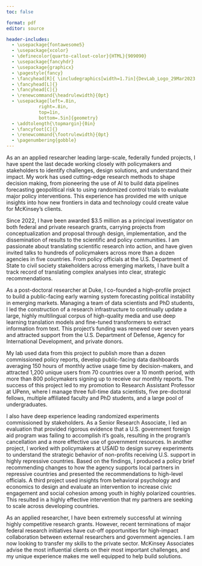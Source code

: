 ```yaml
---
toc: false

format: pdf
editor: source

header-includes:
  - \usepackage{fontawesome5}
  - \usepackage{xcolor}
  - \definecolor{quarto-callout-color}{HTML}{909090}
  - \usepackage{fancyhdr}
  - \usepackage{graphicx}
  - \pagestyle{fancy}
  - \fancyhead[R]{ \includegraphics[width=1.7in]{DevLab_Logo_29Mar2023.png}}
  - \fancyhead[L]{}
  - \fancyhead[C]{}
  - \renewcommand{\headrulewidth}{0pt}
  - \usepackage[left=.8in,
            right=.8in,
            top=1in,
            bottom=.5in]{geometry} 
  - \addtolength{\topmargin}{0in}
  - \fancyfoot[C]{}
  - \renewcommand{\footrulewidth}{0pt}
  - \pagenumbering{gobble}
---
```



\begin{flushleft}
\href{jrspringman.github.io}{Jeremy Springman, PhD}\\
Director of Research, PDRI-DevLab\\
Research Assistant Professor, University of Pennsylvania\\
\end{flushleft}

As an an applied researcher leading large-scale, federally funded projects, I have spent the last decade working closely with policymakers and stakeholders to identify challenges, design solutions, and understand their impact. My work has used cutting-edge research methods to shape decision making, from pioneering the use of AI to build data pipelines forecasting geopolitical risk to using randomized control trials to evaluate major policy interventions. This experience has provided me with unique insights into how new frontiers in data and technology could create value for McKinsey's clients. 

Since 2022, I have been awarded \$3.5 million as a principal investigator on both federal and private research grants, carrying projects from conceptualization and proposal through design, implementation, and the dissemination of results to the scientific and policy communities. I am passionate about translating scientific research into action, and have given invited talks to hundreds of policymakers across more than a dozen agencies in five countries. From policy officials at the U.S. Department of State to civil society stakeholders across emerging markets, I have built a track record of translating complex analyses into clear, strategic recommendations. 

As a post-doctoral researcher at Duke, I co-founded a high-profile project to build a public-facing early warning system forecasting political instability in emerging markets. Managing a team of data scientists and PhD students, I led the construction of a research infrastructure to continually update a large, highly multilingual corpus of high-quality media and use deep learning translation models and fine-tuned transformers to extract information from text. This project's funding was renewed over seven years and attracted support from the U.S. Department of Defense, Agency for International Development, and private donors.

My lab used data from this project to publish more than a dozen commissioned policy reports, develop public-facing data dashboards averaging 150 hours of monthly active usage time by decision-makers, and attracted 1,200 unique users from 70 countries over a 10 month period, with more than 800 policymakers signing up to receive our monthly reports. The success of this project led to my promotion to Research Assistant Professor at UPenn, where I manage three full-time data scientists, five pre-doctoral fellows, multiple affiliated faculty and PhD students, and a large pool of undergraduates. 

I also have deep experience leading randomized experiments commissioned by stakeholders. As a Senior Research Associate, I led an evaluation that provided rigorous evidence that a U.S. government foreign aid program was failing to accomplish it's goals, resulting in the program's cancellation and a more effective use of government resources. In another project, I worked with policymakers at USAID to design survey experiments to understand the strategic behavior of non-profits receiving U.S. support in highly repressive countries. Based on the findings, I produced a policy brief recommending changes to how the agency supports local partners in repressive countries and presented the recommendations to high-level officials. A third project used insights from behavioral psychology and economics to design and evaluate an intervention to increase civic engagement and social cohesion among youth in highly polarized countries. This resulted in a highly effective intervention that my partners are seeking to scale across developing countries.

As an applied researcher, I have been extremely successful at winning highly competitive research grants. However, recent terminations of major federal research initiatives have cut-off opportunities for high-impact collaboration between external researchers and government agencies. I am now looking to transfer my skills to the private sector. McKinsey Associates advise the most influential clients on their most important challenges, and my unique experience makes me well equipped to help build solutions.


<!-- Deep experience leading large-scale research projects, including managing large teams of researchers, working with clients to design research that can inform decision-making, coordinating multiple stakeholders across countries and languages, and executing complicated research designs in highly challenging settings. -->

<!-- Working at a university has also given the opportunity to teach and mentor students at the undergraduate and graduate level. My academic career has taught me the importance of mentorship, and I plan to continue fostering data science best practices by guiding junior colleagues and building a collaborative culture that values creativity and rigor.  -->


<!-- Furthermore, my international experience makes me well prepared to work with companies facing that emerging markets. -->

<!-- Over the past six years, I have managed and mentored an interdisciplinary team of twelve researchers and data scientists. Under my leadership, this team has planned and executed many large-scale projects, ensuring that the findings are both rigorous and actionable.  -->


<!-- My most recent awards include a $1.6m Department of Defense [Minerva Research Initiative](https://minerva.defense.gov/Research/Funded-Projects/Article/3956358/modeling-climate-induced-societal-adaptation-and-population/) grant to support interdisciplinary research with Environmental Sciences faculty to model the impact of climate change on adaptation, conflict, and migration and a \$900,000 Agency for International Development grant to maintain and expand a large-scale webscraping and machine learning text classification pipeline to monitor and forecast political instability in more than 60 countries. -->

